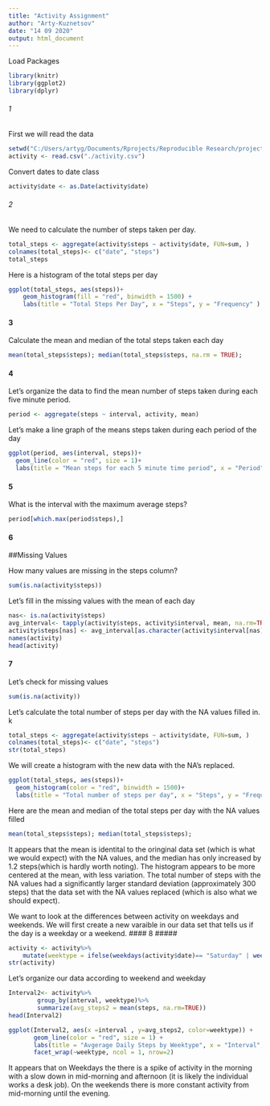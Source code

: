 ---
title: "Activity Assignment"
author: "Arty-Kuznetsov"
date: "14 09 2020"
output: html_document
---

Load Packages

```{r loadpackages}
library(knitr)
library(ggplot2)
library(dplyr)
```
###### 1 ######
First we will read the data
```{r readdata}
setwd("C:/Users/artyg/Documents/Rprojects/Reproducible Research/project1")
activity <- read.csv("./activity.csv")
```

Convert dates to date class
```{r convertdates}
activity$date <- as.Date(activity$date)
```
###### 2 ######
We need to calculate the number of steps taken per day. 
```{r totalsteps}
total_steps <- aggregate(activity$steps ~ activity$date, FUN=sum, )
colnames(total_steps)<- c("date", "steps")
total_steps
```
Here is a histogram of the total steps per day
```{r histogram}
ggplot(total_steps, aes(steps))+
    geom_histogram(fill = "red", binwidth = 1500) +
    labs(title = "Total Steps Per Day", x = "Steps", y = "Frequency" )
```
#### 3 #####
Calculate the mean and median of the total steps taken each day

```{r meantotalsteps}
mean(total_steps$steps); median(total_steps$steps, na.rm = TRUE);
```
#### 4 #####
Let's organize the data to find the mean number of steps taken during each five minute period.
```{r stepsperperiod}
period <- aggregate(steps ~ interval, activity, mean)
```
Let's make a line graph of the means steps taken during each period of the day
```{r linegraph}
ggplot(period, aes(interval, steps))+
  geom_line(color = "red", size = 1)+
  labs(title = "Mean steps for each 5 minute time period", x = "Period", y = "Mean number of steps per day")
```
#### 5 #####
What is the interval with the maximum average steps?

``` {r maxinterval}
period[which.max(period$steps),]
```
#### 6 #####
##Missing Values

How many values are missing in the steps column?

```{ r missing}
sum(is.na(activity$steps))
```

Let's fill in the missing values with the mean of each day

``` {r fillmissing}
nas<- is.na(activity$steps)
avg_interval<- tapply(activity$steps, activity$interval, mean, na.rm=TRUE, simplify = TRUE)
activity$steps[nas] <- avg_interval[as.character(activity$interval[nas])]
names(activity)
head(activity)
```
#### 7 #####
Let's check for missing values

```{r checkmissing}
sum(is.na(activity))
```
  
Let's calculate the total number of steps per day with the NA values filled in. 
k
```{r totalstepsnona}
total_steps <- aggregate(activity$steps ~ activity$date, FUN=sum, )
colnames(total_steps)<- c("date", "steps")
str(total_steps)
```

We will create a histogram with the new data with the NA's replaced.
```{r histnona}
ggplot(total_steps, aes(steps))+
  geom_histogram(color = "red", binwidth = 1500)+
  labs(title = "Total number of steps per day", x = "Steps", y = "Frequency")
```

Here are the mean and median of the total steps per day with the NA values filled 
```{r mean_med_nona}
mean(total_steps$steps); median(total_steps$steps); 
```

It appears that the mean is identital to the oringinal data set (which is what we would expect) with the NA values, and the median has only increased by 1.2 steps(which is hardly worth noting). The histogram appears to be more centered at the mean, with less variation. The total number of steps with the NA values had a significantly larger standard deviation (approximately 300 steps) that the data set with the NA values replaced (which is also what we should expect).

We want to look at the differences between activity on weekdays and weekends. We will first create a new varaible in our data set that tells us if the day is a weekday or a weekend. 
#### 8 #####
```{r labelweekday}
activity <- activity%>%
    mutate(weektype = ifelse(weekdays(activity$date)== "Saturday" | weekdays(activity$date) == "Sunday", "Weekend", "Weekday"))
str(activity)
```

Let's organize our data according to weekend and weekday

```{r splitweekday}
Interval2<- activity%>%
        group_by(interval, weektype)%>%
        summarize(avg_steps2 = mean(steps, na.rm=TRUE))
head(Interval2)
```

```{r weekdayplot}
ggplot(Interval2, aes(x =interval , y=avg_steps2, color=weektype)) +
       geom_line(color = "red", size = 1) +
       labs(title = "Avgerage Daily Steps by Weektype", x = "Interval", y = "Steps") +
       facet_wrap(~weektype, ncol = 1, nrow=2)
```

It appears that on Weekdays the there is a spike of activity in the morning with a slow down in mid-morning and afternoon (it is likely the individual works a desk job). On the weekends there is more constant activity from mid-morning until the evening.




